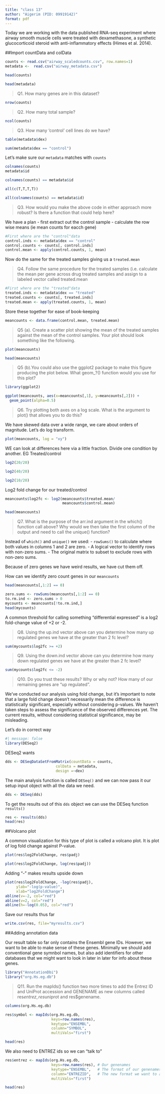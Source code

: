 ```yaml
---
title: "class 13"
author: "Aigerim (PID: 09919142)"
format: pdf
---
```



Today we are working with the data published RNA-seq experiment where airway smooth muscle cells were treated with dexamethasone, a synthetic glucocorticoid steroid with anti-inflammatory effects (Himes et al. 2014).


##Import countData and colData

```r
counts <- read.csv("airway_scaledcounts.csv", row.names=1)
metadata <-  read.csv("airway_metadata.csv")
```


```r
head(counts)
```

```r
head(metadata)
```

>Q1. How many genes are in this dataset? 

```r
nrow(counts)
```

>Q2. How many total sample?

```r
ncol(counts)
```

>Q3. How many ‘control’ cell lines do we have? 

```r
table(metadata$dex)
```

```r
sum(metadata$dex == "control")
```

Let's make sure our `metadata` matches with `counts`

```r
colnames(counts)
metadata$id
```

```r
colnames(counts) == metadata$id
```

```r
all(c(T,T,T,T))
```

```r
all(colnames(counts) == metadata$id)
```
>Q3. How would you make the above code in either approach more robust? Is there a function that could help here?

We have a plan 
- first extract out the control sample
- calculate the row wise means (ie mean counts for eacch gene)

```r
#First where are the "control"data
control.inds <- metadata$dex == "control"
control.counts <- counts[, control.inds]
control.mean <- apply(control.counts, 1, mean)
```

Now do the same for the treated samples giving us a `treated.mean`

>Q4. Follow the same procedure for the treated samples (i.e. calculate the mean per gene across drug treated samples and assign to a labeled vector called treated.mean

```r
#First where are the "treated"data
treated.inds <- metadata$dex == "treated"
treated.counts <- counts[, treated.inds]
treated.mean <- apply(treated.counts, 1, mean)
```


Store these together for ease of book-keeping

```r
meancounts <- data.frame(control.mean, treated.mean)
```


>Q5 (a). Create a scatter plot showing the mean of the treated samples against the mean of the control samples. Your plot should look something like the following.

```r
plot(meancounts)
```

```r
head(meancounts)
```

>Q5 (b).You could also use the ggplot2 package to make this figure producing the plot below. What geom_?() function would you use for this plot?

```r
library(ggplot2)
```


```r
ggplot(meancounts, aes(x=meancounts[,1], y=meancounts[,2])) +
  geom_point(alpha=0.5)
```


>Q6. Try plotting both axes on a log scale. What is the argument to plot() that allows you to do this?

We have skewed data over a wide range, we care about orders of magnitude. Let's do log transform. 

```r
plot(meancounts, log = "xy")
```

WE can look at differences here via a little fraction. Divide one condition by another. EG Treated/control

```r
log2(20/20)
```

```r
log2(40/20)
```

```r
log2(10/20)
```

Log2 fold change for our treated/control

```r
meancounts$log2fc <- log2(meancounts$treated.mean/
                          meancounts$control.mean)
```


```r
head(meancounts)
```

>Q7. What is the purpose of the arr.ind argument in the which() function call above? Why would we then take the first column of the output and need to call the unique() function?

Instead of `which()` and `unique()` we used: 
- `rowSums()` to calculate where both values in columns 1 and 2 are zero.
- A logical vector to identify rows with non-zero sums.
- The original matrix to subset to exclude rows with non-zero sums.


Because of zero genes we have weird results, we have cut them off. 

How can we identify zero count genes in our `meancounts`

```r
head(meancounts[,1:2] == 0)
```

```r
zero.sums <- rowSums(meancounts[,1:2] == 0)
to.rm.ind <- zero.sums > 0
mycounts <- meancounts[!to.rm.ind,]
head(mycounts)
```

A common threshold for calling something "differential expressed" is a log2 fold-change value of +2 or -2.

>Q8. Using the up.ind vector above can you determine how many up regulated genes we have at the greater than 2 fc level? 


```r
sum(mycounts$log2fc >= +2)
```

>Q9. Using the down.ind vector above can you determine how many down regulated genes we have at the greater than 2 fc level? 


```r
sum(mycounts$log2fc <= -2)
```

>Q10. Do you trust these results? Why or why not? How many of our remaining genes are "up regulated".

We've conducted our analysis using fold change, but it's important to note that a large fold change doesn't necessarily mean the difference is statistically significant, especially without considering p-values. We haven't taken steps to assess the significance of the observed differences yet. The current results, without considering statistical significance, may be misleading.



Let's do in correct way

```r
#| message: false
library(DESeq2)
```

DESeq2 wants

```r
dds <- DESeqDataSetFromMatrix(countData = counts,
                       colData = metadata,
                       design =~dex)
```

The main analysis function is called `DESeq()` and we can now pass it our setup input object with all the data we need.

```r
dds <- DESeq(dds)
```

To get the results out of this `dds` object we can use the DESeq function `results()`

```r
res <- results(dds)
head(res)
```

##Volcano plot

A common visualization for this type of plot is called a volcano plot. It is plot of log fold change against P-value. 
 
```r
plot(res$log2FoldChange, res$padj)
```


```r
plot(res$log2FoldChange, log(res$padj))
```

Adding "-" makes results upside down

```r
plot(res$log2FoldChange, -log(res$padj),
     ylab="-log(p-value)",
     xlab="log2FoldChange")
abline(v=-2, col="red")
abline(v=2, col="red")
abline(h=-log(0.05), col="red")
```


Save our results thus far

```r
write.csv(res, file="myresults.csv")
```


##Adding annotation data

Our result table so far only contains the Ensembl gene IDs. 
However, we want to be able to make sense of these genes. Minimally we should add conventional gene symnbol names, but also add identifiers for other databases that we might want to look in later in later for info about these genes. 

```r
library("AnnotationDbi")
library("org.Hs.eg.db")
```

>Q11. Run the mapIds() function two more times to add the Entrez ID and UniProt accession and GENENAME as new columns called res$entrez, res$uniprot and res$genename.

```r
columns(org.Hs.eg.db)
```

```r
res$symbol <- mapIds(org.Hs.eg.db,
                     keys=row.names(res), 
                     keytype="ENSEMBL", 
                     column="SYMBOL",   
                     multiVals="first")
```

```r
head(res)
```


We also need to ENTREZ ids so we can "talk to" 

```r
res$entrez <- mapIds(org.Hs.eg.db,
                     keys=row.names(res), # Our genenames
                     keytype="ENSEMBL",   # The format of our genenames
                     column="ENTREZID",   # The new format we want to add
                     multiVals="first")
```

```r
head(res)
```












